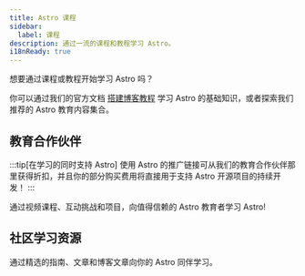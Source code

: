 ```yaml
---
title: Astro 课程
sidebar:
  label: 课程
description: 通过一流的课程和教程学习 Astro。
i18nReady: true
---
```



想要通过课程或教程开始学习 Astro 吗？

你可以通过我们的官方文档 [搭建博客教程](/zh-cn/tutorial/0-introduction/) 学习 Astro 的基础知识，或者探索我们推荐的 Astro 教育内容集合。

## 教育合作伙伴


:::tip[在学习的同时支持 Astro]
使用 Astro 的推广链接可从我们的教育合作伙伴那里获得折扣，并且你的部分购买费用将直接用于支持 Astro 开源项目的持续开发！
:::

通过视频课程、互动挑战和项目，向值得信赖的 Astro 教育者学习 Astro!

<LinkCard
  title="与 Coding in Public 一起学习 Astro"
  href="https://learnastro.dev/?code=ASTRO_PROMO"
  description="一门包含 150 多节视频课程的高级互动课程，教你如何使用 Astro 的内置工具和功能。"
/>

<LinkCard
  title="与 James Q Quick 一起学习 Astro"
  href="https://scrimba.com/intro-to-astro-c00ar0fi5u?via=astro"
  description="通过 35 节交互式 Scrimba 课程构建你的第一个 Astro 站点，将视频和 IDE 合并到一个独特的学习平台中。"
/>

## 社区学习资源

通过精选的指南、文章和博客文章向你的 Astro 同伴学习。

<CardGrid>
<LinkCard
  title="Astro 技巧"
  href="https://astro-tips.dev/"
  description="高级、非常规、实验性以及社区编写的方案、教程和小技巧。"
/>

<LinkCard
  title="Astro 支持 Squid"
  href="https://get.supportsquid.ink/"
  description="一个开放的公共 Astro 支持论坛和知识库，位于 Astro Discord 之外。"
/>
</CardGrid>



